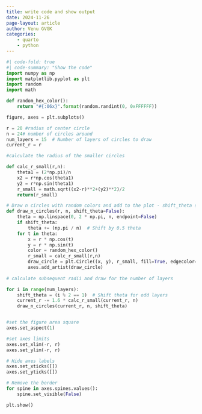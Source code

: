 ```yaml
---
title: write code and show output
date: 2024-11-26
page-layout: article
author: Venu GVGK
categories:
    - quarto
    - python
---
```

```python
#| code-fold: true
#| code-summary: "Show the code"
import numpy as np
import matplotlib.pyplot as plt
import random
import math

def random_hex_color():
    return "#{:06x}".format(random.randint(0, 0xFFFFFF))

figure, axes = plt.subplots()

r = 20 #radius of center circle
n = 24# number of circles around 
num_layers = 15  # Number of layers of circles to draw
current_r = r

#calculate the radius of the smaller circles

def calc_r_small(r,n):
    theta1 = (2*np.pi)/n
    x2 = r*np.cos(theta1)
    y2 = r*np.sin(theta1)
    r_small = math.sqrt((x2-r)**2+(y2)**2)/2
    return(r_small)

# Draw n circles with random colors and add to the plot - shift_theta shifts starting angle by .5 times theta for odd layers
def draw_n_circles(r, n, shift_theta=False):
    theta = np.linspace(0, 2 * np.pi, n, endpoint=False)
    if shift_theta:
        theta += (np.pi / n)  # Shift by 0.5 theta
    for t in theta:
        x = r * np.cos(t)
        y = r * np.sin(t)
        color = random_hex_color()
        r_small = calc_r_small(r,n)
        draw_circle = plt.Circle((x, y), r_small, fill=True, edgecolor='black',facecolor=color,alpha=0.2)
        axes.add_artist(draw_circle)
    
# calculate subsequent radii and draw for the number of layers

for i in range(num_layers):
    shift_theta = (i % 2 == 1)  # Shift theta for odd layers
    current_r -= 1.6 * calc_r_small(current_r, n)
    draw_n_circles(current_r, n, shift_theta)


#set the figure area square
axes.set_aspect(1)

#set axes limits 
axes.set_xlim(-r, r)
axes.set_ylim(-r, r)

# Hide axes labels
axes.set_xticks([])
axes.set_yticks([])

# Remove the border
for spine in axes.spines.values():
    spine.set_visible(False)

plt.show()

```
